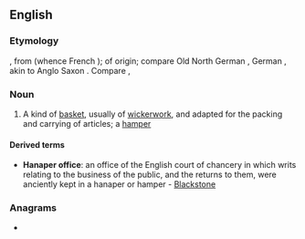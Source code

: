 ==English==

===Etymology===
{{etyl|LL.|en}} {{m|la|hanaperium||a large vase}}, from {{m|la|hanaus||vase, bowl, cup}} (whence French {{m|fr|hanap}}); of {{etyl|frk|en}} origin; compare Old North German {{m|nds|hnapf}}, German {{m|de|Napf}}, akin to Anglo Saxon {{m|ang|hnæp||cup, bowl}}. Compare {{m|en|hamper}}, {{m|en|nappy}}

===Noun===
{{en-noun}}

# A kind of [[basket]], usually of [[wickerwork]], and adapted for the packing and carrying of articles; a [[hamper]]

====Derived terms====
* '''Hanaper office''': an office of the English court of chancery in which writs relating to the business of the public, and the returns to them, were anciently kept in a hanaper or hamper - [[Blackstone]]

===Anagrams===
* {{anagrams|en|a=aaehnpr|heparan|raphane}}